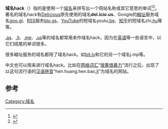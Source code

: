 {{noteTA|G1=IT}}
'''域名hack'''（{{lang-en|Domain hack}}）指的是使用一个[[域名|域名]]来拼写出一个网站名称或其它意思的单词<ref>{{cite web | language =  | publisher =  | title = Domain Hacks & Email Hacks（最初提出Domain Hacks的文章） | url = http://xona.com/2004/11/03.html | author =  | date =  | accessdate =  | archive-date = 2005-11-18 | archive-url = https://web.archive.org/web/20051118072035/http://xona.com/2004/11/03.html | dead-url = yes }}</ref><ref>{{cite web | language =  | publisher =  | title = 域名HACK (domain hack) | url = http://www.cname.cc/explain/20081017/162.html | author =  | date =  | accessdate =  | archive-url = https://web.archive.org/web/20100731065609/http://www.cname.cc/explain/20081017/162.html | archive-date = 2010-07-31 | dead-url = yes }}</ref>。著名的域名hack有[[Delicious|Delicious]]原先使用的域名'''del.icio.us'''、Google的[[縮址|縮址]]服务域名[[goo.gl|goo.gl]]、[[RSS|RSS]]服务[[blo.gs|blo.gs]]、[[YouTube|YouTube]]的短域名youtu[[.be|.be]]、[[知乎|知乎]]的短域名zhi[[.hu|.hu]]等等。

[[.as|.as]]、[[.it|.it]]、[[.me|.me]]、[[.us|.us]]等的域名都常用来作域名hack，因为在[[英语|英语]]等一些语言中，以它们结尾的单词很多。

很多縮址服务的域名都用了域名hack。如[[bit.ly|bit.ly]]和它的另一个域名j.mp等。

中文也可以用来进行域名hack。比如在[[网络词汇|网络词汇]]“[[很黄很暴力|很黄很暴力]]”流行之后，出现了以这句流行语的[[汉语拼音|汉语拼音]]“hen.huang.hen.bao[[.li|.li]]”为域名的网站。

==参考==
{{Reflist}}

[[Category:域名|Category:域名]]